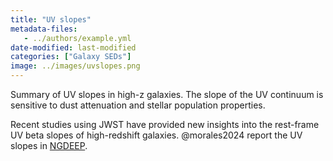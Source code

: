```yaml
---
title: "UV slopes"
metadata-files: 
   - ../authors/example.yml
date-modified: last-modified
categories: ["Galaxy SEDs"]
image: ../images/uvslopes.png
---
```


Summary of UV slopes in high-z galaxies. 
The slope of the UV continuum is sensitive to dust attenuation and stellar population properties. 


Recent studies using JWST have provided new insights into the rest-frame UV beta slopes of high-redshift galaxies. 
@morales2024 report the UV slopes in [NGDEEP](surveys/ngdeep.qmd). 

